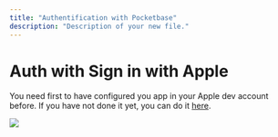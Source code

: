 ```yaml
---
title: "Authentification with Pocketbase"
description: "Description of your new file."
---
```




# Auth with Sign in with Apple

You need first to have configured you app in your Apple dev account before. If you have not done it yet, you can do it [here](https://docs.supatauri.dev/essentials/appleaccount).&#x20;

![](/CleanShot2025-02-18at00.30.29.png)